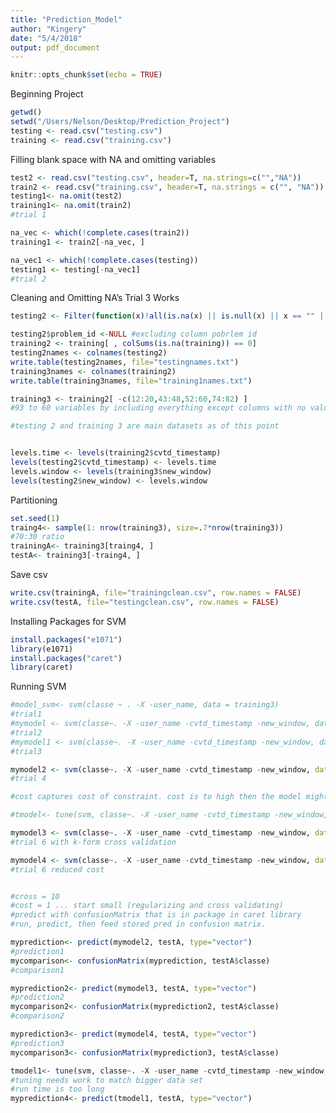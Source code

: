 ---
title: "Prediction_Model"
author: "Kingery"
date: "5/4/2018"
output: pdf_document
---

```{r setup, include=FALSE}
knitr::opts_chunk$set(echo = TRUE)
```

Beginning Project 
``` {r}
getwd()
setwd("/Users/Nelson/Desktop/Prediction_Project")
testing <- read.csv("testing.csv")
training <- read.csv("training.csv")
```

Filling blank space with NA and omitting variables

```{r}
test2 <- read.csv("testing.csv", header=T, na.strings=c("","NA"))
train2 <- read.csv("training.csv", header=T, na.strings = c("", "NA"))
testing1<- na.omit(test2)
training1<- na.omit(train2)
#trial 1

na_vec <- which(!complete.cases(train2))
training1 <- train2[-na_vec, ]

na_vec1 <- which(!complete.cases(testing))
testing1 <- testing[-na_vec1]
#trial 2
```

Cleaning and Omitting NA's 
Trial 3 Works
``` {r}
testing2 <- Filter(function(x)!all(is.na(x) || is.null(x) || x == "" || x == 0), testing) 

testing2$problem_id <-NULL #excluding column pobrlem id
training2 <- training[ , colSums(is.na(training)) == 0]
testing2names <- colnames(testing2)
write.table(testing2names, file="testingnames.txt")
training3names <- colnames(training2)
write.table(training3names, file="training1names.txt")

training3 <- training2[ -c(12:20,43:48,52:60,74:82) ]
#93 to 60 variables by including everything except columns with no values 

#testing 2 and training 3 are main datasets as of this point


levels.time <- levels(training2$cvtd_timestamp)
levels(testing2$cvtd_timestamp) <- levels.time
levels.window <- levels(training3$new_window)
levels(testing2$new_window) <- levels.window

```
Partitioning
```{r}
set.seed(1)
traing4<- sample(1: nrow(training3), size=.7*nrow(training3))
#70:30 ratio
trainingA<- training3[traing4, ]
testA<- training3[-traing4, ]

```
Save csv
```{r}
write.csv(trainingA, file="trainingclean.csv", row.names = FALSE)
write.csv(testA, file="testingclean.csv", row.names = FALSE)
```

Installing Packages for SVM
```{r}
install.packages("e1071")
library(e1071)
install.packages("caret")
library(caret)
```

Running SVM 
```{r}
#model_svm<- svm(classe ~ . -X -user_name, data = training3)
#trial1
#mymodel <- svm(classe~. -X -user_name -cvtd_timestamp -new_window, data = training3)
#trial2
#mymodel1 <- svm(classe~. -X -user_name -cvtd_timestamp -new_window, data = training3, kernel="radial", gamma=1,cost=1)
#trial3

mymodel2 <- svm(classe~. -X -user_name -cvtd_timestamp -new_window, data = trainingA, kernel="radial",cost= 2^(2:9)) 
#trial 4

#cost captures cost of constraint. cost is to high then the model might store to many support vectors = over fitting vs. underfitting with a low cost. ranges = list(epsilon =seq(0,1,0.1), cost = 2(^(2:9))

#tmodel<- tune(svm, classe~. -X -user_name -cvtd_timestamp -new_window, data = trainingA, ranges = list(epsilon = seq(0,1,0.1), cost = 2^(2:9))) #trial 5

mymodel3 <- svm(classe~. -X -user_name -cvtd_timestamp -new_window, data = trainingA, kernel="radial",cost= 2^(2:9), cross=10) 
#trial 6 with k-form cross validation

mymodel4 <- svm(classe~. -X -user_name -cvtd_timestamp -new_window, data = trainingA, kernel="radial",cost= 2^(2:5), cross=10) 
#trial 6 reduced cost


#cross = 10 
#cost = 1 ... start small (regularizing and cross validating)
#predict with confusionMatrix that is in package in caret library
#run, predict, then feed stored pred in confusion matrix.

myprediction<- predict(mymodel2, testA, type="vector")
#prediction1
mycomparison<- confusionMatrix(myprediction, testA$classe)
#comparison1

myprediction2<- predict(mymodel3, testA, type="vector")
#prediction2
mycomparison2<- confusionMatrix(myprediction2, testA$classe)
#comparison2

myprediction3<- predict(mymodel4, testA, type="vector")
#prediction3
mycomparison3<- confusionMatrix(myprediction3, testA$classe)

tmodel1<- tune(svm, classe~. -X -user_name -cvtd_timestamp -new_window, data = trainingA, ranges = list(epsilon = seq(0,1,0.1), cost = 2^(2:9)))
#tuning needs work to match bigger data set
#run time is too long
myprediction4<- predict(tmodel1, testA, type="vector")

```


